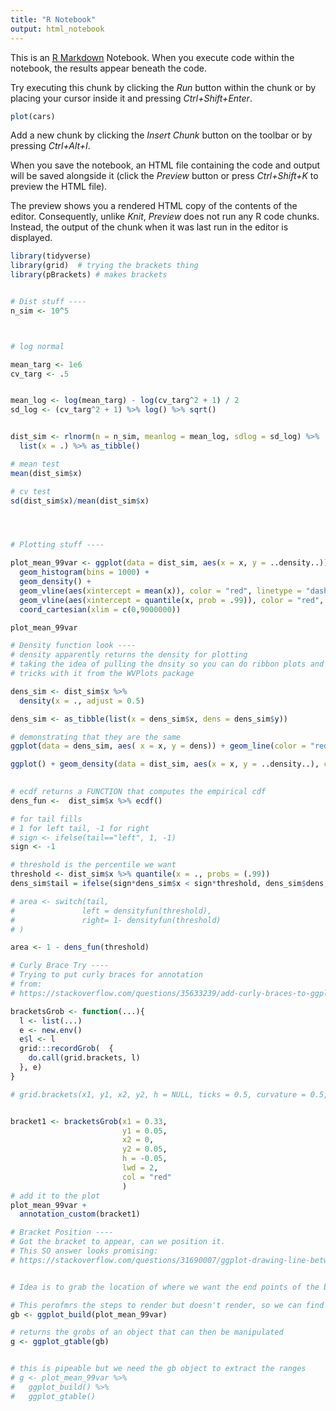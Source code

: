 ```yaml
---
title: "R Notebook"
output: html_notebook
---
```


This is an [R Markdown](http://rmarkdown.rstudio.com) Notebook. When you execute code within the notebook, the results appear beneath the code. 

Try executing this chunk by clicking the *Run* button within the chunk or by placing your cursor inside it and pressing *Ctrl+Shift+Enter*. 

```r
plot(cars)
```

Add a new chunk by clicking the *Insert Chunk* button on the toolbar or by pressing *Ctrl+Alt+I*.

When you save the notebook, an HTML file containing the code and output will be saved alongside it (click the *Preview* button or press *Ctrl+Shift+K* to preview the HTML file).

The preview shows you a rendered HTML copy of the contents of the editor. Consequently, unlike *Knit*, *Preview* does not run any R code chunks. Instead, the output of the chunk when it was last run in the editor is displayed.


```r
library(tidyverse)
library(grid)  # trying the brackets thing
library(pBrackets) # makes brackets


# Dist stuff ----
n_sim <- 10^5



# log normal

mean_targ <- 1e6
cv_targ <- .5


mean_log <- log(mean_targ) - log(cv_targ^2 + 1) / 2
sd_log <- (cv_targ^2 + 1) %>% log() %>% sqrt()


dist_sim <- rlnorm(n = n_sim, meanlog = mean_log, sdlog = sd_log) %>%
  list(x = .) %>% as_tibble()

# mean test
mean(dist_sim$x)

# cv test
sd(dist_sim$x)/mean(dist_sim$x)




# Plotting stuff ----

plot_mean_99var <- ggplot(data = dist_sim, aes(x = x, y = ..density..)) +
  geom_histogram(bins = 1000) + 
  geom_density() +
  geom_vline(aes(xintercept = mean(x)), color = "red", linetype = "dashed") +
  geom_vline(aes(xintercept = quantile(x, prob = .99)), color = "red", linetype = "dashed") + 
  coord_cartesian(xlim = c(0,9000000))

plot_mean_99var

```


```r
# Density function look ----
# density apparently returns the density for plotting
# taking the idea of pulling the dnsity so you can do ribbon plots and other
# tricks with it from the WVPlots package

dens_sim <- dist_sim$x %>% 
  density(x = ., adjust = 0.5) 

dens_sim <- as_tibble(list(x = dens_sim$x, dens = dens_sim$y))

# demonstrating that they are the same
ggplot(data = dens_sim, aes( x = x, y = dens)) + geom_line(color = "red") 

ggplot() + geom_density(data = dist_sim, aes(x = x, y = ..density..), color= "blue")
  

# ecdf returns a FUNCTION that computes the empirical cdf
dens_fun <-  dist_sim$x %>% ecdf()

# for tail fills
# 1 for left tail, -1 for right
# sign <- ifelse(tail=="left", 1, -1)
sign <- -1

# threshold is the percentile we want
threshold <- dist_sim$x %>% quantile(x = ., probs = (.99))
dens_sim$tail = ifelse(sign*dens_sim$x < sign*threshold, dens_sim$dens, 0)

# area <- switch(tail,
#               left = densityfun(threshold),
#               right= 1- densityfun(threshold)
# )

area <- 1 - dens_fun(threshold)

```

```r
# Curly Brace Try ----
# Trying to put curly braces for annotation
# from:
# https://stackoverflow.com/questions/35633239/add-curly-braces-to-ggplot2-and-then-use-ggsave

bracketsGrob <- function(...){
  l <- list(...)
  e <- new.env()
  e$l <- l
  grid:::recordGrob(  {
    do.call(grid.brackets, l)
  }, e)
}

# grid.brackets(x1, y1, x2, y2, h = NULL, ticks = 0.5, curvature = 0.5, type = 1, col = 1, lwd = 1, lty = "solid")


bracket1 <- bracketsGrob(x1 = 0.33,
                         y1 = 0.05, 
                         x2 = 0, 
                         y2 = 0.05,
                         h = -0.05,
                         lwd = 2,
                         col = "red"
                         )
# add it to the plot
plot_mean_99var + 
  annotation_custom(bracket1)
```




```r
# Bracket Position ----
# Got the bracket to appear, can we position it.
# This SO answer looks promising:
# https://stackoverflow.com/questions/31690007/ggplot-drawing-line-between-points-across-facets


# Idea is to grab the location of where we want the end points of the bracket in NPC notation.

# This perofmrs the steps to render but doesn't render, so we can find the position of things.
gb <- ggplot_build(plot_mean_99var)

# returns the grobs of an object that can then be manipulated
g <- ggplot_gtable(gb)


# this is pipeable but we need the gb object to extract the ranges
# g <- plot_mean_99var %>%
#   ggplot_build() %>%
#   ggplot_gtable()

```

